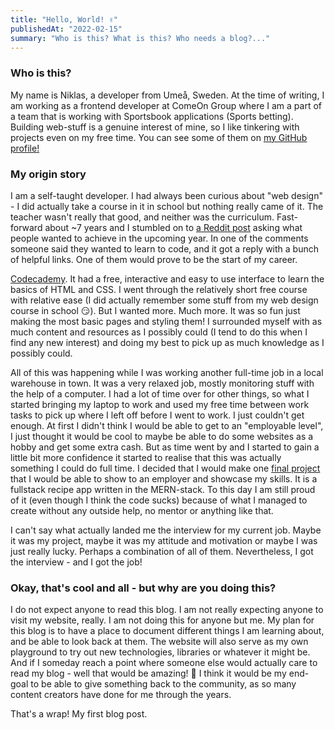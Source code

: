 ```yaml
---
title: "Hello, World! ✌️"
publishedAt: "2022-02-15"
summary: "Who is this? What is this? Who needs a blog?..."
---
```


### Who is this?

My name is Niklas, a developer from Umeå, Sweden. At the time of writing, I am working as a frontend developer at ComeOn Group where I am a part of a team that is working with Sportsbook applications (Sports betting). Building web-stuff is a genuine interest of mine, so I like tinkering with projects even on my free time. You can see some of them on [my GitHub profile!](https://github.com/Maufive)

### My origin story

I am a self-taught developer. I had always been curious about "web design" - I did actually take a course in it in school but nothing really came of it. The teacher wasn't really that good, and neither was the curriculum. Fast-forward about ~7 years and I stumbled on to [a Reddit post](https://www.reddit.com/r/AskReddit/comments/5gf90p/what_do_you_want_to_achieve_in_2017_serious/) asking what people wanted to achieve in the upcoming year. In one of the comments someone said they wanted to learn to code, and it got a reply with a bunch of helpful links. One of them would prove to be the start of my career.

[Codecademy](https://www.codecademy.com/). It had a free, interactive and easy to use interface to learn the basics of HTML and CSS. I went through the relatively short free course with relative ease (I did actually remember some stuff from my web design course in school 😏). But I wanted more. Much more. It was so fun just making the most basic pages and styling them! I surrounded myself with as much content and resources as I possibly could (I tend to do this when I find any new interest) and doing my best to pick up as much knowledge as I possibly could.

All of this was happening while I was working another full-time job in a local warehouse in town. It was a very relaxed job, mostly monitoring stuff with the help of a computer. I had a lot of time over for other things, so what I started bringing my laptop to work and used my free time between work tasks to pick up where I left off before I went to work. I just couldn't get enough. At first I didn't think I would be able to get to an "employable level", I just thought it would be cool to maybe be able to do some websites as a hobby and get some extra cash. But as time went by and I started to gain a little bit more confidence it started to realise that this was actually something I could do full time. I decided that I would make one [final project](https://github.com/Maufive/receptboken) that I would be able to show to an employer and showcase my skills. It is a fullstack recipe app written in the MERN-stack. To this day I am still proud of it (even though I think the code sucks) because of what I managed to create without any outside help, no mentor or anything like that.

I can't say what actually landed me the interview for my current job. Maybe it was my project, maybe it was my attitude and motivation or maybe I was just really lucky. Perhaps a combination of all of them. Nevertheless, I got the interview - and I got the job!

### Okay, that's cool and all - but why are you doing this?

I do not expect anyone to read this blog. I am not really expecting anyone to visit my website, really. I am not doing this for anyone but me. My plan for this blog is to have a place to document different things I am learning about, and be able to look back at them. The website will also serve as my own playground to try out new technologies, libraries or whatever it might be. And if I someday reach a point where someone else would actually care to read my blog - well that would be amazing! 🎉 I think it would be my end-goal to be able to give something back to the community, as so many content creators have done for me through the years.

That's a wrap! My first blog post.
